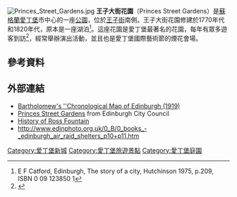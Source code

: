 [[Image:Princes_Street_Gardens.jpg|thumb]]
'''王子大街花園'''（Princes Street Gardens）是[[蘇格蘭|蘇格蘭]][[愛丁堡|愛丁堡]]市中心的一座[[公園|公園]]，位於[[王子街|王子街]]南側。王子大街花園修建於1770年代和1820年代，原本是一座湖泊<ref>E F Catford, Edinburgh, The story of a city, Hutchinson 1975, p.209, ISBN 0 09 123850 1</ref>。這座花園是愛丁堡最著名的花園，每年有眾多遊客到訪<ref>{{cite web | url = http://www.edinburgh.gov.uk/download/downloads/id/4292/edinburgh_public_park_and_gardens_strategy | title = Edinburgh Park and Garden Strategy p.20 | accessdate = 2015-03-13 | format = PDF | archive-url = https://web.archive.org/web/20150402201820/http://www.edinburgh.gov.uk/download/downloads/id/4292/edinburgh_public_park_and_gardens_strategy | archive-date = 2015-04-02 | dead-url = yes }}</ref>，經常舉辦演出活動，並且也是愛丁堡國際藝術節的煙花會場。

==參考資料==
{{Reflist}}

==外部連結==
*[http://maps.nls.uk/view/74400069#zoom=6&lat=3569&lon=5390&layers=BT Bartholomew's ''Chronological Map of Edinburgh (1919)] {{Wayback|url=http://maps.nls.uk/view/74400069#zoom=6&lat=3569&lon=5390&layers=BT |date=20160702135734 }}
*[https://web.archive.org/web/20110629220124/http://www.edinburgh.gov.uk/directory_record/10896/princes_street_gardens_east_and_west Princes Street Gardens] from Edinburgh City Council
*[http://www.scottish-places.info/features/featurefirst8527.html History of Ross Fountain] {{Wayback|url=http://www.scottish-places.info/features/featurefirst8527.html |date=20160303174348 }}
*http://www.edinphoto.org.uk/0_B/0_books_-_edinburgh_air_raid_shelters_p10+p11.htm {{Wayback|url=http://www.edinphoto.org.uk/0_B/0_books_-_edinburgh_air_raid_shelters_p10+p11.htm |date=20130807091217 }}
{{commons category}}
{{coord|55|57|0.18|N|3|12|10.78|W|display=title}}

[[Category:爱丁堡新城|Category:爱丁堡新城]]
[[Category:愛丁堡旅遊景點|Category:愛丁堡旅遊景點]]
[[Category:愛丁堡庭園|Category:愛丁堡庭園]]